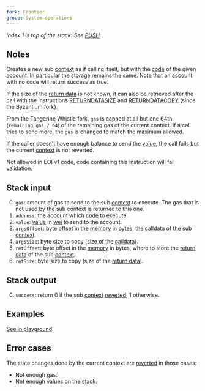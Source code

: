 ```yaml
---
fork: Frontier
group: System operations
---
```


*Index 1 is top of the stack. See [PUSH](/#60).*

## Notes

Creates a new sub [context](/about) as if calling itself, but with the [code](/about) of the given account. In particular the [storage](/about) remains the same. Note that an account with no code will return success as true.

If the size of the [return data](/about) is not known, it can also be retrieved after the call with the instructions [RETURNDATASIZE](/#3D) and [RETURNDATACOPY](/#3E) (since the Byzantium fork).

From the Tangerine Whistle fork, `gas` is capped at all but one 64th (`remaining_gas / 64`) of the remaining gas of the current context. If a call tries to send more, the `gas` is changed to match the maximum allowed.

If the caller doesn't have enough balance to send the [value](/#34), the call fails but the current [context](/about) is not reverted.

Not allowed in EOFv1 code, code containing this instruction will fail validation.

## Stack input

0. `gas`: amount of gas to send to the sub [context](/about) to execute. The gas that is not used by the sub context is returned to this one.
1. `address`: the account which [code](/about) to execute.
2. `value`: [value](/#34) in [wei](https://www.investopedia.com/terms/w/wei.asp) to send to the account.
3. `argsOffset`: byte offset in the [memory](/about) in bytes, the [calldata](/about) of the sub [context](/about).
4. `argsSize`: byte size to copy (size of the [calldata](/about)).
5. `retOffset`: byte offset in the [memory](/about) in bytes, where to store the [return data](/about) of the sub [context](/about).
6. `retSize`: byte size to copy (size of the [return data](/about)).

## Stack output

0. `success`: return 0 if the sub [context](/about) [reverted](/#FD), 1 otherwise.

## Examples

[See in playground](/playground?unit=Wei&codeType=Mnemonic&code='kCreatXa%20VvthavcreateNaWexceptioWif%20Zofjisb_17bx67Y054Y757FE5BY052Y86018F3JMSTORE~17~15JCREATzm0dddQ6qyykSevZiWthXcurrenvVt~1JSSTORz'%3Am1dd~32Q7q'~_1%20zEyykCall%20withjK0%20y%5Cnvt%20q_2bxFFFFyCALLCODEm%3Db%2C%20returnNk%2F%2F%20j%20storagXd~0b%200_yPUSHZfirsvKY600Xe%20Wn%20VcontracQdJDUPNs%20KslovJdy%01JKNQVWXYZ_bdjkmqvyz~_).

## Error cases

The state changes done by the current context are [reverted](#FD) in those cases:
- Not enough gas.
- Not enough values on the stack.
